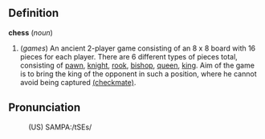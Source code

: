 ==Definition==

<b>chess</b> (<i>noun</i>)
# (<i>games</i>) An ancient 2-player game consisting of an 8 x 8 board with 16 pieces for each player.  There are 6 different types of pieces total, consisting of [[pawn]], [[knight]], [[rook]], [[bishop]], [[queen]], [[king]]. Aim of the game is to bring the king of the opponent in such a position, where he cannot avoid being captured [[(checkmate)]].

==Pronunciation==
:(US) SAMPA:/tSEs/